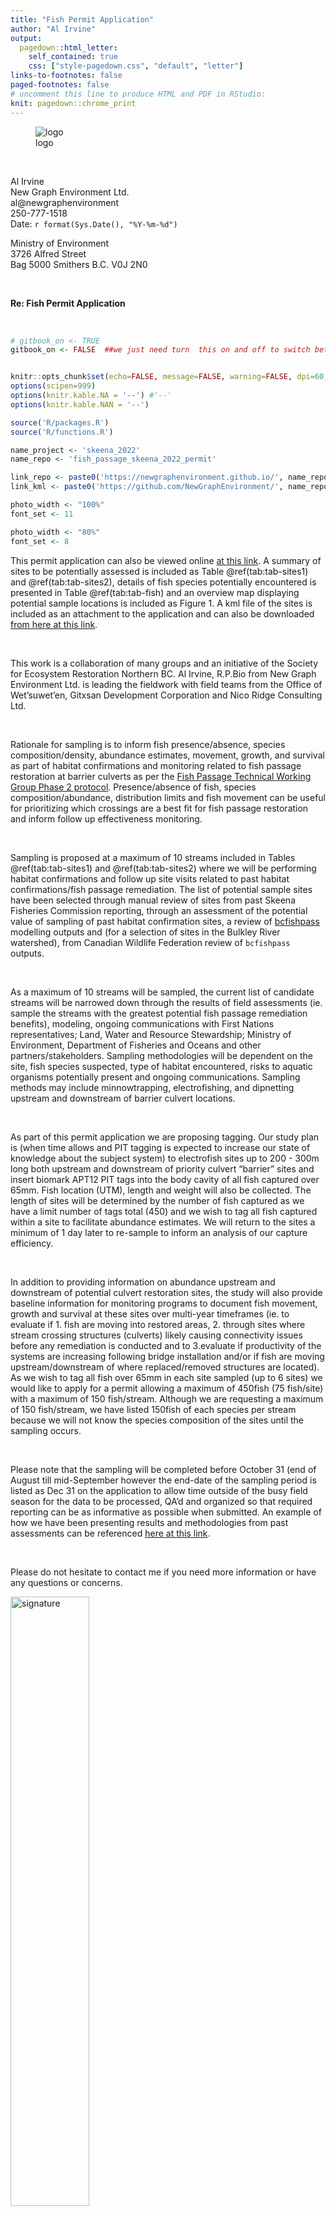 ```yaml
---
title: "Fish Permit Application"
author: "Al Irvine"
output:
  pagedown::html_letter:
    self_contained: true
    css: ["style-pagedown.css", "default", "letter"]
links-to-footnotes: false
paged-footnotes: false
# uncomment this line to produce HTML and PDF in RStudio:
knit: pagedown::chrome_print
---
```


![logo](fig/nge-full_black.png){.logo} 


 

<br>

::: from
Al Irvine  
New Graph Environment Ltd.  
al@newgraphenvironment   
250-777-1518  
Date: `r format(Sys.Date(), "%Y-%m-%d")` 
:::


Ministry of Environment  
3726 Alfred Street  
Bag 5000
Smithers B.C. V0J 2N0



<br>

**Re: Fish Permit Application**

<br>

```r
# gitbook_on <- TRUE
gitbook_on <- FALSE  ##we just need turn  this on and off to switch between gitbook and pdf via paged.js


knitr::opts_chunk$set(echo=FALSE, message=FALSE, warning=FALSE, dpi=60, out.width = "100%")
options(scipen=999)
options(knitr.kable.NA = '--') #'--'
options(knitr.kable.NAN = '--')

source('R/packages.R')
source('R/functions.R')

name_project <- 'skeena_2022'
name_repo <- 'fish_passage_skeena_2022_permit'

link_repo <- paste0('https://newgraphenvironment.github.io/', name_repo, '/')
link_kml <- paste0('https://github.com/NewGraphEnvironment/', name_repo, '/raw/main/docs/sites_', name_project, '_', format(Sys.Date(), '%Y%m%d'), '_kml.zip')
```

```r
photo_width <- "100%"
font_set <- 11

```

```r
photo_width <- "80%"
font_set <- 8
```

This permit application can also be viewed online [at this link](`r knitr::asis_output(link_repo)`).  A summary of sites to be potentially assessed is included as Table \@ref(tab:tab-sites1) and \@ref(tab:tab-sites2),  details of fish species potentially encountered is presented in  Table \@ref(tab:tab-fish) and an overview map displaying potential sample locations is included as Figure 1. A kml file of the sites is included as an attachment to the application and can also be downloaded [from here at this link](`r knitr::asis_output(link_kml)`).  

<br>

This work is a collaboration of many groups and an initiative of the Society for Ecosystem Restoration Northern BC. Al Irvine, R.P.Bio from New Graph Environment Ltd. is leading the fieldwork with field teams from the Office of Wet'suwet'en, Gitxsan Development Corporation and Nico Ridge Consulting Ltd.

<br>

Rationale for sampling is to inform fish presence/absence, species composition/density, abundance estimates,  movement, growth, and survival as part of habitat confirmations and monitoring related to fish passage restoration at barrier culverts as per the [Fish Passage Technical Working Group Phase 2 protocol](https://www2.gov.bc.ca/gov/content/environment/natural-resource-stewardship/land-based-investment/investment-categories/fish-passage). Presence/absence of fish, species composition/abundance, distribution limits and fish movement can be useful for prioritizing which crossings are a best fit for fish passage restoration and inform follow up effectiveness monitoring.  

<br>

Sampling is proposed at a maximum of 10 streams included in Tables \@ref(tab:tab-sites1) and \@ref(tab:tab-sites2) where we will be performing habitat confirmations and follow up site visits related to past habitat confirmations/fish passage remediation.  The list of potential sample sites have been selected through manual review of sites from past Skeena Fisheries Commission reporting, through an assessment of the potential value of sampling of past habitat confirmation sites, a review of [bcfishpass](https://github.com/smnorris/bcfishpass) modelling outputs and (for a selection of sites in the Bulkley River watershed), from Canadian Wildlife Federation review of `bcfishpass` outputs.  

<br>

As a maximum of 10 streams will be sampled, the current list of candidate streams will be narrowed down through the results of field assessments (ie. sample the streams with the greatest potential fish passage remediation benefits), modeling, ongoing communications with First Nations representatives; Land, Water and Resource Stewardship; Ministry of Environment, Department of Fisheries and Oceans and other partners/stakeholders. Sampling methodologies will be dependent on the site, fish species suspected, type of habitat encountered, risks to aquatic organisms potentially present and ongoing communications.  Sampling methods may include minnowtrapping, electrofishing, and dipnetting upstream and downstream of barrier culvert locations. 

<br>

As part of this permit application we are proposing tagging.  Our study plan is (when time allows and PIT tagging is expected to increase our state of knowledge about the subject system) to electrofish sites up to 200 - 300m long both upstream and downstream of priority culvert "barrier" sites and insert biomark APT12 PIT tags into the body cavity of all fish captured over 65mm.  Fish location (UTM), length and weight will also be collected. The length of sites will be determined by the number of fish captured as we have a limit number of tags total (450) and we wish to tag all fish captured within a site to facilitate abundance estimates. We will return to the sites a minimum of 1 day later to re-sample to inform an analysis of our capture efficiency.  

<br>

In addition to providing information on abundance upstream and downstream of potential culvert restoration sites, the study will also provide baseline information for monitoring programs to document fish movement, growth and survival at these sites over multi-year timeframes (ie. to evaluate if 1. fish are moving into restored areas, 2. through sites where stream crossing structures (culverts) likely causing connectivity issues before any remediation is conducted and to 3.evaluate if productivity of the systems are increasing following bridge installation and/or if fish are moving upstream/downstream of where replaced/removed structures are located).  As we wish to tag all fish over 65mm in each site sampled (up to 6 sites) we would like to apply for a permit allowing a maximum of 450fish (75 fish/site) with a maximum of 150 fish/stream.  Although we are requesting a maximum of 150 fish/stream, we have listed 150fish of each species per stream because we will not know the species composition of the sites until the sampling occurs.


<br>


Please note that the sampling will be completed before October 31 (end of August till mid-September however the end-date of the sampling period is listed as Dec 31 on the application to allow time outside of the busy field season for the data to be processed, QA'd and organized so that required reporting can be as informative as possible when submitted. An example of how we have been presenting results and methodologies from past assessments can be referenced [here at this link](https://newgraphenvironment.github.io/fish_passage_skeena_2021_reporting/).

<br>

Please do not hesitate to contact me if you need more information or have any questions or concerns.



![signature](/Users/airvine/Projects/current/Admin/Al_Sig.jpg){width=50%}  
Al Irvine, R.P.Bio 

```r
##pull out what we need from the database
# see usethis::edit_r_environ

conn <- DBI::dbConnect(
  RPostgres::Postgres(),
  dbname = Sys.getenv('PG_DB_DO'),
  host = Sys.getenv('PG_HOST_DO'),
  port = 5432,
  user = Sys.getenv('PG_USER_DO'),
  password = Sys.getenv('PG_PASS_DO')
)

# grab the crossings data from the digital ocean database
query = "SELECT * FROM working.skeena_planning_20220727_complete"

sites <- sf::st_read(conn, 
                     query = query)

sites_for_review <- sites %>% 
  # lets assign a high to the CWF sites since those are being looked into for sure
  mutate(
    followup_priority = case_when(
      source == 'cwf' ~ 'high',
      T ~ followup_priority
    )
  ) %>% 
  filter(followup_priority == 'high' |
           followup_priority == 'mod')

dbDisconnect(conn)

# get the watershed codes from our local database
conn <- DBI::dbConnect(
  RPostgres::Postgres(),
  dbname = Sys.getenv('PG_DB'),
  host = Sys.getenv('PG_HOST'),
  port = 5432,
  user = Sys.getenv('PG_USER'),
  password = Sys.getenv('PG_PASS')
)

# grab the watershed codes
wscodes <- DBI::dbGetQuery(conn,
                      "SELECT DISTINCT ON (aggregated_crossings_id)
a.aggregated_crossings_id,
a.linear_feature_id,
a.watershed_group_code,
b.watershed_code_50k,
substring(b.watershed_code_50k from 1 for 3)
||'-'||substring(b.watershed_code_50k from 4 for 6)
||'-'||substring(b.watershed_code_50k from 10 for 5)
||'-'||substring(b.watershed_code_50k from 15 for 5)
||'-'||substring(b.watershed_code_50k from 20 for 4)
||'-'||substring(b.watershed_code_50k from 24 for 4)
||'-'||substring(b.watershed_code_50k from 28 for 3)
||'-'||substring(b.watershed_code_50k from 31 for 3)
||'-'||substring(b.watershed_code_50k from 34 for 3)
||'-'||substring(b.watershed_code_50k from 37 for 3)
||'-'||substring(b.watershed_code_50k from 40 for 3)
||'-'||substring(b.watershed_code_50k from 43 for 3) as watershed_code_50k_parsed,
b.blue_line_key_20k,
b.watershed_key_20k,
b.blue_line_key_50k,
b.watershed_key_50k,
b.match_type
FROM bcfishpass.crossings a
LEFT OUTER JOIN whse_basemapping.fwa_streams_20k_50k b
ON a.linear_feature_id = b.linear_feature_id_20k
ORDER BY a.aggregated_crossings_id, b.match_type;"
)  |> 
  filter(aggregated_crossings_id %in% (sites_for_review %>% pull(aggregated_crossings_id))) |> 
  rename(id = aggregated_crossings_id)

ids <- sites_for_review %>% pull(aggregated_crossings_id)

# annoyingly we are missing the upstream species list for our crossings because of the column type and issues getting
# it to the remote db.  therefore we need to grab and join

sql <- glue::glue_sql("SELECT c.aggregated_crossings_id, c.observedspp_upstr FROM bcfishpass.crossings c WHERE c.aggregated_crossings_id IN ({ids*})",
                      .con = conn)

query <- DBI::dbSendQuery(conn, sql)
df <- DBI::dbFetch(query)
dbClearResult(query)
                      
# make a table with the watershed codes, stream name, fish species
table_wsc_prep1 <- left_join(
  sites_for_review %>% select(id = aggregated_crossings_id, gnis_stream_name, stream_name = pscis_stream_name),
  wscodes %>% select(id, watershed_code_50k_parsed),
  by = 'id'
) %>%  
  # sf::st_drop_geometry() |> 
  arrange(id) %>%  
  mutate(stream_name = case_when(
    is.na(stream_name) ~ gnis_stream_name,
    T ~ stream_name
  )) 


# add in the species codes
table_wsc <- left_join(
  table_wsc_prep1,
  
  df %>% rename(id = aggregated_crossings_id),
  
  by = 'id'
) %>% 
  select(id, 
         stream_name, 
         observedspp_upstr, 
         wsc_code = watershed_code_50k_parsed)

# make a gpx file table


# join all the wsc and crossings tables together
table_sites <- left_join(
  sites_for_review |> 
  select(id = aggregated_crossings_id, 
         st_network_km,
         st_spawning_km,
         st_rearing_km,
         utm_easting,
         utm_northing,
         mapsheet = dbm_mof_50k_grid,
         watershed_group_code,
         source,
         followup_priority,
         pscis_assessment_comment,
         source, 
         sfc_original_report_recommendations,
         sfc_comments_completion_details,
         sfc_first_nation_territory,
         sfc_priority_rank_for_restoration,
         followup_comments) |> 
  arrange(id),
 
   table_wsc |> sf::st_drop_geometry(),
  
  by = 'id' 
) |> 
  sf::st_transform(crs = 4326) %>% 
  # we had to us the old magritter pipe here!
  mutate(long = sf::st_coordinates(.)[,1],
         lat = sf::st_coordinates(.)[,2]) %>% 
  select(-utm_easting, -utm_northing) %>% 
  distinct(id, .keep_all = T) %>% 
  mutate(source = case_when(
    is.na(source) ~ 'model_review',
    T ~ source
  ))


```

```r

dir.create('mapping')

#make a gpx file for loading into the gps'
sites_for_review |> 
  mutate(desc = 'st_rearing_km',
         # make a name that tells a story so we see it on the gps
         name = paste0(aggregated_crossings_id, '_', source, '_', followup_priority)) |> 
  distinct(aggregated_crossings_id, .keep_all = T) %>% 
  select(name, desc, geometry) |> 
  sf::st_transform(crs = 4326) |> 
  write_sf(dsn = paste0("mapping/sites_", name_project, '_', format(Sys.Date(), "%Y%m%d"), ".gpx"), driver="GPX",
           dataset_options="GPX_USE_EXTENSIONS=yes", delete_dsn = TRUE)

```

```r
##make a kml for adding to the georef pdf and sharing with stakeholders

df <- table_sites %>%
  distinct(id, .keep_all = T) %>% 
  mutate(name = paste0(id, '_', source, '_', followup_priority)) %>% 
  mutate(shape = 'http://maps.google.com/mapfiles/kml/paddle/red-blank.png',
         color = 'red',
         label = NA_character_) %>%
                           # color = plotKML::col2kml(color)) %>%
           dplyr::group_split(id) %>% 
           purrr::map(fpr::fpr_make_html_tbl) %>%
           dplyr::bind_rows()


sites_kml <- as(df, 'Spatial')

shape = "http://maps.google.com/mapfiles/kml/pal2/icon18.png"



kml_open(paste0("mapping/sites_", name_project, '_', format(Sys.Date(), "%Y%m%d"), '.kml'))
kml_layer(sites_kml, colour = '#ff7f00', shape = sites_kml$shape, labels = sites_kml$name, 
          html.table = sites_kml$html_tbl,
          z.scale = 2, LabelScale = 1, size = 1.5)  ##I don't see the label
kml_close(paste0("mapping/sites_", name_project, '_', format(Sys.Date(), "%Y%m%d"), '.kml'))

##now we will zip up the kml files in the data folder and rename with kmz
files_to_zip <- paste0("mapping/", list.files(path = "mapping/", pattern = "\\.kml$"))  ##this will zip all kmls in file so watch out
zip::zipr(paste0("docs/sites_", name_project, '_', format(Sys.Date(), "%Y%m%d"), '_kml.zip'), files = files_to_zip)  ##it does not work to zip to kmz!!


```



`r if(gitbook_on){knitr::asis_output("<br>")} else knitr::asis_output("<br><br><br><br><br><br><br>")`




```r


##register google key defined in 'R/private_info.R' file
# ggmap::register_google(key = google_api_key)
ggmap::register_google(key = Sys.getenv('GOOG_API_KEY'))

#define the area of the base map by using a bounding box 
mybasemap <- ggmap::get_map(location = c(left = table_sites %>% pull(long) %>% min()-0.01, 
                                    bottom = table_sites %>% pull(lat) %>% min()-0.01,
                                    right = table_sites %>% pull(long) %>% max()+0.01,
                                    top = table_sites %>% pull(lat) %>% max()+0.01),
                     source = "google",
                     zoom = 8,
                    maptype = "hybrid")



#define the area of the base map by using the middle. 
# mybasemap <- ggmap::get_map(location = c(lon = table_sites %>% pull(long) %>% mean(),
#                                          lat = table_sites %>% pull(lat) %>% mean())
#                             source = "google",
#                             zoom = "auto",
#                             maptype = "hybrid")

mymap <- ggmap::ggmap(mybasemap) + 
  geom_point(data = table_sites %>% filter(followup_priority == 'high' | followup_priority == 'mod'), 
             aes(x = long, y = lat,
                 color = 'red'),
             show.legend = F) +
  ggplot2::geom_text(data = table_sites %>% filter(followup_priority == 'high' | followup_priority == 'mod'),
                            aes(x = long,
                                y = lat,
                                label = id),
                     # color = 'white',
                      size = 2,
                      hjust = -0.5)
  # ggrepel::geom_label_repel(data = table_sites,
  #                           aes(x = long, y = lat, label = id),
  #                               box.padding = 2, point.padding = 0.5)
  # ggsflabel::geom_sf_label(data = table_sites,
  #                          aes(x = long, y = lat, label = id),
  #                          # force = 100,
  #                          nudge_x = -2)

mymap
```

Figure 1. Location of potential sample sites.



`r if(gitbook_on){knitr::asis_output("<br>")} else knitr::asis_output("<br><br><br><br><br><br><br><br><br><br><br><br><br><br><br><br>")`


```r
# build a table with overall details
# there is something wrong with kableextra that is causing issues with the col_width_min function
# this works but any changes (increase number, add columns etc. breaks it)

table_sites %>% 
  sf::st_drop_geometry() %>% 
  arrange(id) %>% 
  select(id, 
         stream_name, wsc_code, lat, long, watershed_group_code) %>% 
  knitr::kable(caption = 'Potential sample locations.') %>% 
  kableExtra::kable_styling(c("condensed", "responsive"),
                              full_width = T,
                              font_size = 7)
  # fpr::fpr_kable(caption_text = 'Potential sample locations.', 
  #                footnote_text = '*Up to 6 sites to be sampled with max 150 fish tagged at each site',
  #                # col_width_min = 6,
  #                scroll = F) 
  # knitr::kable(caption = 'Potential sample locations.', booktabs = T) %>%
  # # kableExtra::kable_styling(c("condensed"),
  # #                           full_width = T,
  # #                           font_size = font_set) %>%
  # # kableExtra::column_spec(column = c(3,4,7), width_min = '1.0in') %>%
  # kableExtra::column_spec(column = c(7), width_max = '2.0in')
```

<br>


```r
# build a table with overall details
# there is something wrong with kableextra that is causing issues with the col_width_min function
# this works but any changes (increase number, add columns etc. breaks it)

table_sites %>% 
  sf::st_drop_geometry() %>% 
  arrange(id) %>% 
    mutate(fish_tags = 150) %>% 
  select(id, 
         stream_name, 
         sp_upstr = observedspp_upstr,
         fish_tags,
         followup_comments) %>% 
  knitr::kable(caption = 'Potential sample site details.') %>% 
  kableExtra::kable_styling(c("condensed", "responsive"),
                              full_width = T,
                              font_size = 7) %>% 
  kableExtra::column_spec(column = 3, width_min = '0.75in')
  # fpr::fpr_kable(caption_text = 'Potential sample locations.', 
  #                footnote_text = '*Up to 6 sites to be sampled with max 150 fish tagged at each site',
  #                # col_width_min = 6,
  #                scroll = F) 
  # knitr::kable(caption = 'Potential sample locations.', booktabs = T) %>%
  # # kableExtra::kable_styling(c("condensed"),
  # #                           full_width = T,
  # #                           font_size = font_set) %>%
  # # kableExtra::column_spec(column = c(3,4,7), width_min = '1.0in') %>%
  # kableExtra::column_spec(column = c(7), width_max = '2.0in')
```


<br>




```r
tab_fish <- readr::read_csv(paste0(getwd(), '/fig/fiss_species_table.csv'))

tab_fish %>% 
  select(-Bulkley, -Morice) %>% 
  my_kable(caption_text = 'Fish species recorded.')


```




